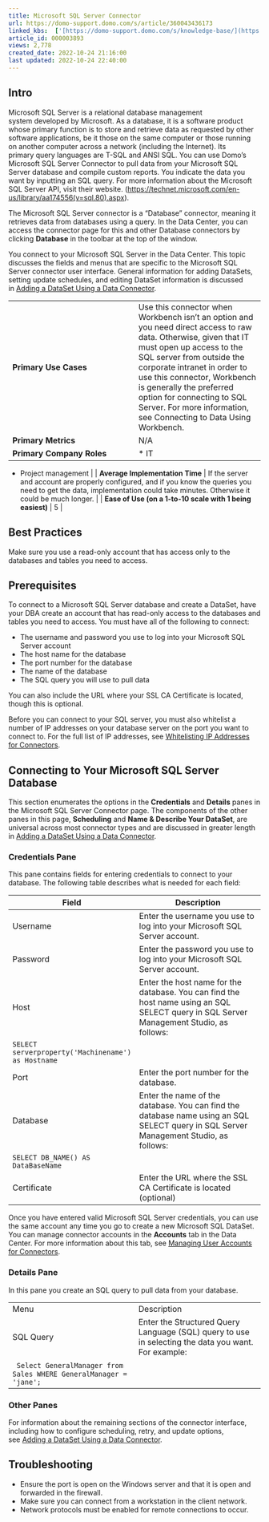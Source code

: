 ```yaml
---
title: Microsoft SQL Server Connector
url: https://domo-support.domo.com/s/article/360043436173
linked_kbs:  ['[https://domo-support.domo.com/s/knowledge-base/](https://domo-support.domo.com/s/knowledge-base/)', '[https://domo-support.domo.com/s/](https://domo-support.domo.com/s/)', '[https://domo-support.domo.com/s/topic/0TO5w000000ZammGAC](https://domo-support.domo.com/s/topic/0TO5w000000ZammGAC)', '[https://domo-support.domo.com/s/topic/0TO5w000000ZanLGAS](https://domo-support.domo.com/s/topic/0TO5w000000ZanLGAS)', '[https://domo-support.domo.com/s/topic/0TO5w000000ZaojGAC](https://domo-support.domo.com/s/topic/0TO5w000000ZaojGAC)', '[https://domo-support.domo.com/s/article/360042926274](https://domo-support.domo.com/s/article/360042926274)', '[https://domo-support.domo.com/s/article/360043630093](https://domo-support.domo.com/s/article/360043630093)', '[https://domo-support.domo.com/s/article/360042926054](https://domo-support.domo.com/s/article/360042926054)', '[https://domo-support.domo.com/s/article/360043436173](https://domo-support.domo.com/s/article/360043436173)', '[https://domo-support.domo.com/s/topic/0TO5w000000ZaojGAC/database-connectors](https://domo-support.domo.com/s/topic/0TO5w000000ZaojGAC/database-connectors)', '[https://domo-support.domo.com/s/article/360043429933](https://domo-support.domo.com/s/article/360043429933)', '[https://domo-support.domo.com/s/article/360043429953](https://domo-support.domo.com/s/article/360043429953)', '[https://domo-support.domo.com/s/article/360042925494](https://domo-support.domo.com/s/article/360042925494)', '[https://domo-support.domo.com/s/article/4408174643607](https://domo-support.domo.com/s/article/4408174643607)', '[https://domo-support.domo.com/s/article/360043429913](https://domo-support.domo.com/s/article/360043429913)', '[https://domo-support.domo.com/s/login/](https://domo-support.domo.com/s/login/)']
article_id: 000003893
views: 2,778
created_date: 2022-10-24 21:16:00
last updated: 2022-10-24 22:40:00
---
```





Intro
------


Microsoft SQL Server is a relational database management system developed by Microsoft. As a database, it is a software product whose primary function is to store and retrieve data as requested by other software applications, be it those on the same computer or those running on another computer across a network (including the Internet). Its primary query languages are T-SQL and ANSI SQL. You can use Domo's Microsoft SQL Server Connector to pull data from your Microsoft SQL Server database and compile custom reports. You indicate the data you want by inputting an SQL query. For more information about the Microsoft SQL Server API, visit their website. (<https://technet.microsoft.com/en-us/library/aa174556(v=sql.80).aspx>).


The Microsoft SQL Server connector is a "Database" connector, meaning it retrieves data from databases using a query. In the Data Center, you can access the connector page for this and other Database connectors by clicking **Database** in the toolbar at the top of the window.


You connect to your Microsoft SQL Server in the Data Center. This topic discusses the fields and menus that are specific to the Microsoft SQL Server connector user interface. General information for adding DataSets, setting update schedules, and editing DataSet information is discussed in [Adding a DataSet Using a Data Connector](/s/article/360042926274 "Adding a DataSet Using a Data Connector").




|  |  |
| --- | --- |
| **Primary Use Cases** | Use this connector when Workbench isn't an option and you need direct access to raw data. Otherwise, given that IT must open up access to the SQL server from outside the corporate intranet in order to use this connector, Workbench is generally the preferred option for connecting to SQL Server. For more information, see Connecting to Data Using Workbench. |
| **Primary Metrics** | N/A |
| **Primary Company Roles** | * IT
* Project management
 |
| **Average Implementation Time** | If the server and account are properly configured, and if you know the queries you need to get the data, implementation could take minutes. Otherwise it could be much longer. |
| **Ease of Use (on a 1-to-10 scale with 1 being easiest)** | 5 |


Best Practices
--------------


Make sure you use a read-only account that has access only to the databases and tables you need to access.


Prerequisites
-------------


To connect to a Microsoft SQL Server database and create a DataSet, have your DBA create an account that has read-only access to the databases and tables you need to access. You must have all of the following to connect:


* The username and password you use to log into your Microsoft SQL Server account
* The host name for the database
* The port number for the database
* The name of the database
* The SQL query you will use to pull data


You can also include the URL where your SSL CA Certificate is located, though this is optional.


Before you can connect to your SQL server, you must also whitelist a number of IP addresses on your database server on the port you want to connect to. For the full list of IP addresses, see [Whitelisting IP Addresses for Connectors](/s/article/360043630093 "Whitelisting IP Addresses for Connectors").


Connecting to Your Microsoft SQL Server Database
------------------------------------------------


This section enumerates the options in the **Credentials** and **Details** panes in the Microsoft SQL Server Connector page. The components of the other panes in this page, **Scheduling** and **Name & Describe Your DataSet**, are universal across most connector types and are discussed in greater length in [Adding a DataSet Using a Data Connector](/s/article/360042926274 "Adding a DataSet Using a Data Connector").


### Credentials Pane


This pane contains fields for entering credentials to connect to your database. The following table describes what is needed for each field:  




| Field | Description |
| --- | --- |
| Username | Enter the username you use to log into your Microsoft SQL Server account. |
| Password | Enter the password you use to log into your Microsoft SQL Server account. |
| Host | Enter the host name for the database. You can find the host name using an SQL SELECT query in SQL Server Management Studio, as follows:
`SELECT serverproperty('Machinename') as Hostname` |
| Port | Enter the port number for the database.  |
| Database | Enter the name of the database. You can find the database name using an SQL SELECT query in SQL Server Management Studio, as follows:
`SELECT DB_NAME() AS DataBaseName` |
| Certificate | Enter the URL where the SSL CA Certificate is located (optional) |


Once you have entered valid Microsoft SQL Server credentials, you can use the same account any time you go to create a new Microsoft SQL DataSet. You can manage connector accounts in the **Accounts** tab in the Data Center. For more information about this tab, see [Managing User Accounts for Connectors](/s/article/360042926054 "Managing User Accounts for Connectors").


### Details Pane


In this pane you create an SQL query to pull data from your database.




|  |  |
| --- | --- |
| Menu | Description |
| SQL Query | Enter the Structured Query Language (SQL) query to use in selecting the data you want. For example:
  `Select GeneralManager from Sales WHERE GeneralManager = 'jane';` |


### Other Panes


For information about the remaining sections of the connector interface, including how to configure scheduling, retry, and update options, see [Adding a DataSet Using a Data Connector](/s/article/360042926274).


Troubleshooting
---------------


* Ensure the port is open on the Windows server and that it is open and forwarded in the firewall.
* Make sure you can connect from a workstation in the client network.
* Network protocols must be enabled for remote connections to occur.
